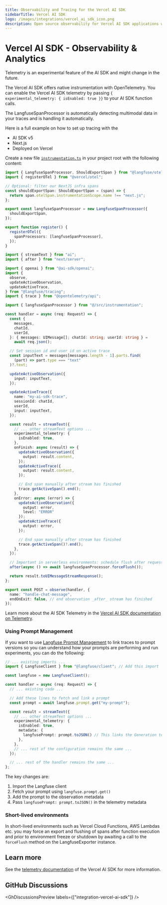 ```yaml
---
title: Observability and Tracing for the Vercel AI SDK
sidebarTitle: Vercel AI SDK
logo: /images/integrations/vercel_ai_sdk_icon.png
description: Open source observability for Vercel AI SDK applications with Langfuse - metrics, evaluations, prompt management, playground, datasets.
---
```



# Vercel AI SDK - Observability & Analytics

<Callout type="info">
  Telemetry is an experimental feature of the AI SDK and might change in the
  future.
</Callout>

The Vercel AI SDK offers native instrumentation with OpenTelemetry. You can enable the Vercel AI SDK telemetry by passing `{ experimental_telemetry: { isEnabled: true }}` to your AI SDK function calls.

The LangfuseSpanProcessor is automatically detecting multimodal data in your traces and is handling it automatically.

Here is a full example on how to set up tracing with the

- AI SDK v5
- Next.js
- Deployed on Vercel

Create a new file [`instrumentation.ts`](https://nextjs.org/docs/app/api-reference/file-conventions/instrumentation) in your project root with the following content:

```ts filename="instrumentation.ts"
import { LangfuseSpanProcessor, ShouldExportSpan } from "@langfuse/otel";
import { registerOTel } from "@vercel/otel";

// Optional: filter our NextJS infra spans
const shouldExportSpan: ShouldExportSpan = (span) => {
  return span.otelSpan.instrumentationScope.name !== "next.js";
};

export const langfuseSpanProcessor = new LangfuseSpanProcessor({
  shouldExportSpan,
});

export function register() {
  registerOTel({
    spanProcessors: [langfuseSpanProcessor],
  });
}
```

```ts filename="route.ts"
import { streamText } from "ai";
import { after } from "next/server";

import { openai } from "@ai-sdk/openai";
import {
  observe,
  updateActiveObservation,
  updateActiveTrace,
} from "@langfuse/tracing";
import { trace } from "@opentelemetry/api";

import { langfuseSpanProcessor } from "@/src/instrumentation";

const handler = async (req: Request) => {
  const {
    messages,
    chatId,
    userId,
  }: { messages: UIMessage[]; chatId: string; userId: string } =
    await req.json();

  // Set session id and user id on active trace
  const inputText = messages[messages.length - 1].parts.find(
    (part) => part.type === "text"
  )?.text;

  updateActiveObservation({
    input: inputText,
  });

  updateActiveTrace({
    name: "my-ai-sdk-trace",
    sessionId: chatId,
    userId,
    input: inputText,
  });

  const result = streamText({
    // ... other streamText options ...
    experimental_telemetry: {
      isEnabled: true,
    },
    onFinish: async (result) => {
      updateActiveObservation({
        output: result.content,
      });
      updateActiveTrace({
        output: result.content,
      });

      // End span manually after stream has finished
      trace.getActiveSpan().end();
    },
    onError: async (error) => {
      updateActiveObservation({
        output: error,
        level: "ERROR"
      });
      updateActiveTrace({
        output: error,
      });

      // End span manually after stream has finished
      trace.getActiveSpan()?.end();
    },
  });

  // Important in serverless environments: schedule flush after request is finished
  after(async () => await langfuseSpanProcessor.forceFlush());

  return result.toUIMessageStreamResponse();
};

export const POST = observe(handler, {
  name: "handle-chat-message",
  endOnExit: false, // end observation _after_ stream has finished
});
```

Learn more about the AI SDK Telemetry in the [Vercel AI SDK documentation on Telemetry](https://ai-sdk.dev/docs/ai-sdk-core/telemetry).

### Using Prompt Management

If you want to use [Langfuse Prompt Management](/docs/prompt-management) to link traces to prompt versions so you can understand how your prompts are performing and run experiments, you can do the following:

```ts filename="route.ts"
// ... existing imports ...
import { LangfuseClient } from "@langfuse/client"; // Add this import

const langfuse = new LangfuseClient();

const handler = async (req: Request) => {
  // ... existing code ...

  // Add these lines to fetch and link a prompt
  const prompt = await langfuse.prompt.get("my-prompt");

  const result = streamText({
    // ... other streamText options ...
    experimental_telemetry: {
      isEnabled: true,
      metadata: {
        langfusePrompt: prompt.toJSON() // This links the Generation to your prompt in Langfuse
      },
    },
    // ... rest of the configuration remains the same ...
  });

  // ... rest of the handler remains the same ...
};
```

The key changes are:
1. Import the Langfuse client
2. Fetch your prompt using `langfuse.prompt.get()`
3. Add the prompt to the observation metadata
4. Pass `langfusePrompt: prompt.toJSON()` in the telemetry metadata

### Short-lived environments

In short-lived environments such as Vercel Cloud Functions, AWS Lambdas etc. you may force an export and flushing of spans after function execution and prior to environment freeze or shutdown by awaiting a call to the `forceFlush` method on the LangfuseExporter instance.

## Learn more

See the [telemetry documentation](https://sdk.vercel.ai/docs/ai-sdk-core/telemetry) of the Vercel AI SDK for more information.

## GitHub Discussions


<GhDiscussionsPreview labels={["integration-vercel-ai-sdk"]} />

